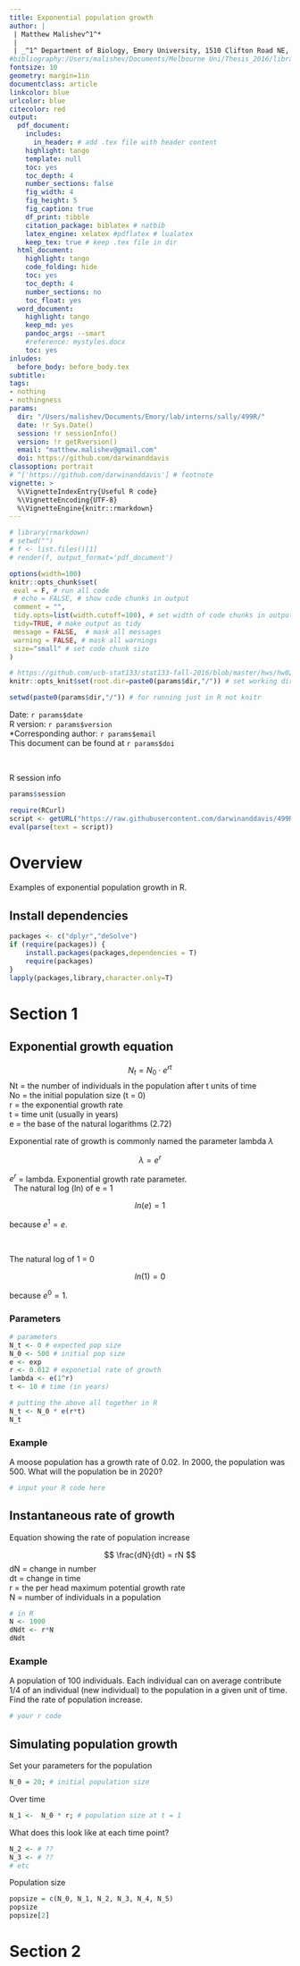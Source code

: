 ```yaml
---
title: Exponential population growth 
author: |
 | Matthew Malishev^1^* 
 |  
 | _^1^ Department of Biology, Emory University, 1510 Clifton Road NE, Atlanta, GA, USA, 30322_
#bibliography:/Users/malishev/Documents/Melbourne Uni/Thesis_2016/library.bib
fontsize: 10
geometry: margin=1in
documentclass: article
linkcolor: blue
urlcolor: blue
citecolor: red
output:
  pdf_document:
    includes:
      in_header: # add .tex file with header content
    highlight: tango
    template: null
    toc: yes
    toc_depth: 4
    number_sections: false
    fig_width: 4
    fig_height: 5
    fig_caption: true
    df_print: tibble 
    citation_package: biblatex # natbib
    latex_engine: xelatex #pdflatex # lualatex
    keep_tex: true # keep .tex file in dir 
  html_document:
    highlight: tango
    code_folding: hide
    toc: yes
    toc_depth: 4
    number_sections: no
    toc_float: yes
  word_document:
    highlight: tango
    keep_md: yes
    pandoc_args: --smart
    #reference: mystyles.docx
    toc: yes
inludes:
  before_body: before_body.tex
subtitle: 
tags:
- nothing
- nothingness
params: 
  dir: "/Users/malishev/Documents/Emory/lab/interns/sally/499R/"
  date: !r Sys.Date()
  session: !r sessionInfo()  
  version: !r getRversion()
  email: "matthew.malishev@gmail.com"
  doi: https://github.com/darwinanddavis
classoption: portrait
# ^['https://github.com/darwinanddavis'] # footnote
vignette: >
  %\VignetteIndexEntry{Useful R code}
  %\VignetteEncoding{UTF-8}
  %\VignetteEngine{knitr::rmarkdown}
---
```


<script type="text/x-mathjax-config">
  MathJax.Hub.Config({ TeX: { equationNumbers: {autoNumber: "all"} } });
</script>

```r
# library(rmarkdown)
# setwd("")
# f <- list.files()[1]
# render(f, output_format='pdf_document')
```

```r
options(width=100)
knitr::opts_chunk$set(
 eval = F, # run all code
 # echo = FALSE, # show code chunks in output 
 comment = "",
 tidy.opts=list(width.cutoff=100), # set width of code chunks in output
 tidy=TRUE, # make output as tidy
 message = FALSE,  # mask all messages
 warning = FALSE, # mask all warnings 
 size="small" # set code chunk size
)

# https://github.com/ucb-stat133/stat133-fall-2016/blob/master/hws/hw02-tables-ggplot.Rmd
knitr::opts_knit$set(root.dir=paste0(params$dir,"/")) # set working dir

setwd(paste0(params$dir,"/")) # for running just in R not knitr
```

\newpage   

Date: `r params$date`  
R version: `r params$version`  
*Corresponding author: `r params$email`  
This document can be found at `r params$doi`  

\  

R session info 

```r
params$session
```      

\newpage  

```r
require(RCurl)
script <- getURL("https://raw.githubusercontent.com/darwinanddavis/499R/master/exp_pop_growth.R", ssl.verifypeer = FALSE)
eval(parse(text = script))
```


# Overview

Examples of exponential population growth in R.   

## Install dependencies
```r
packages <- c("dplyr","deSolve")  
if (require(packages)) {
    install.packages(packages,dependencies = T)
    require(packages)
}
lapply(packages,library,character.only=T)
```
# Section 1

## Exponential growth equation  

$$
N_t = N_0 \cdot e^{rt}
$$
Nt = the number of individuals in the population after t units of time  
No = the initial population size (t = 0)  
r = the exponential growth rate  
t = time unit (usually in years)  
e = the base of the natural logarithms (2.72)  

Exponential rate of growth is commonly named the parameter lambda $\lambda$    

$$
\lambda = e^{r}
$$

$e^r$ = lambda. Exponential growth rate parameter.  
\  
The natural log (ln) of e = 1

$$
ln(e) = 1
$$ 

because $e^1 = e$.      

\  

The natural log of 1 = 0

$$
ln(1) = 0
$$    

because $e^0 = 1$.  
  

### Parameters
```r
# parameters 
N_t <- 0 # expected pop size
N_0 <- 500 # initial pop size
e <- exp
r <- 0.012 # exponetial rate of growth
lambda <- e(1^r)
t <- 10 # time (in years)
```



```r
# putting the above all together in R  
N_t <- N_0 * e(r*t)
N_t
```

### Example  

A moose population has a growth rate of 0.02. In 2000, the population
was 500. What will the population be in 2020?

```r
# input your R code here  

```


## Instantaneous rate of growth  
Equation showing the rate of population increase  



$$
\frac{dN}{dt} = rN
$$
dN = change in number  
dt = change in time  
r = the per head maximum potential growth rate  
N = number of individuals in a population  

```r
# in R
N <- 1000
dNdt <- r*N
dNdt
```
### Example  

A population of 100 individuals. Each individual can on average contribute 1/4 of an individual (new individual) to the population in a given unit of time. Find the rate of population increase.   

```r
# your r code  
```

## Simulating population growth  

Set your parameters for the population  
```r
N_0 = 20; # initial population size  
```

Over time  

```r
N_1 <-  N_0 * r; # population size at t = 1  
```

What does this look like at each time point?  

```r
N_2 <- # ??
N_3 <- # ??  
# etc
```

Population size     

```r
popsize = c(N_0, N_1, N_2, N_3, N_4, N_5)
popsize  
popsize[2]  
```
# Section 2  